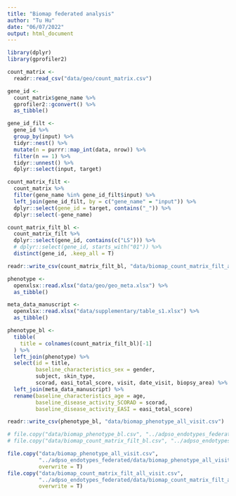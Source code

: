 ```yaml
---
title: "Biomap federated analysis"
author: "Tu Hu"
date: "06/07/2022"
output: html_document
---
```


```r
library(dplyr)
library(gprofiler2)
```

```r
count_matrix <- 
  readr::read_csv("data/geo/count_matrix.csv")

gene_id <- 
  count_matrix$gene_name %>% 
  gprofiler2::gconvert() %>% 
  as_tibble()

gene_id_filt <- 
  gene_id %>% 
  group_by(input) %>% 
  tidyr::nest() %>% 
  mutate(n = purrr::map_int(data, nrow)) %>% 
  filter(n == 1) %>% 
  tidyr::unnest() %>% 
  dplyr::select(input, target)

count_matrix_filt <- 
  count_matrix %>% 
  filter(gene_name %in% gene_id_filt$input) %>% 
  left_join(gene_id_filt, by = c("gene_name" = "input")) %>% 
  dplyr::select(gene_id = target, contains("_")) %>% 
  dplyr::select(-gene_name)

count_matrix_filt_bl <- 
  count_matrix_filt %>% 
  dplyr::select(gene_id, contains(c("LS"))) %>% 
  # dplyr::select(gene_id, starts_with("01")) %>% 
  distinct(gene_id, .keep_all = T)

readr::write_csv(count_matrix_filt_bl, "data/biomap_count_matrix_filt_all_visit.csv")
```

```r
phenotype <- 
  openxlsx::read.xlsx("data/geo/geo_meta.xlsx") %>% 
  as_tibble()

meta_data_manuscript <- 
  openxlsx::read.xlsx("data/supplementary/table_s1.xlsx") %>% 
  as_tibble()

phenotype_bl <-
  tibble(
    title = colnames(count_matrix_filt_bl)[-1]
  ) %>% 
  left_join(phenotype) %>% 
  select(id = title, 
         baseline_characteristics_sex = gender, 
         subject, skin_type,
         scorad, easi_total_score, visit, date_visit, biopsy_area) %>% 
  left_join(meta_data_manuscript) %>% 
  rename(baseline_characteristics_age = age,
         baseline_disease_activity_SCORAD = scorad,
         baseline_disease_activity_EASI = easi_total_score)

readr::write_csv(phenotype_bl, "data/biomap_phenotype_all_visit.csv")
```

```r
# file.copy("data/biomap_phenotype_bl.csv", "../adpso_endotypes_federated/data/biomap_phenotype_bl.csv", overwrite = T)
# file.copy("data/biomap_count_matrix_filt_bl.csv", "../adpso_endotypes_federated/data/biomap_count_matrix_filt_bl.csv", overwrite = T)

file.copy("data/biomap_phenotype_all_visit.csv", 
          "../adpso_endotypes_federated/data/biomap_phenotype_all_visit.csv",
          overwrite = T)
file.copy("data/biomap_count_matrix_filt_all_visit.csv", 
          "../adpso_endotypes_federated/data/biomap_count_matrix_filt_all_visit.csv",
          overwrite = T)

```

